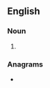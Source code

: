 ==English==

===Noun===
{{head|en|noun form}}

# {{plural of|altimeter|lang=en}}

===Anagrams===
* {{anagrams|en|a=aeeilmrstt|altimetres}}